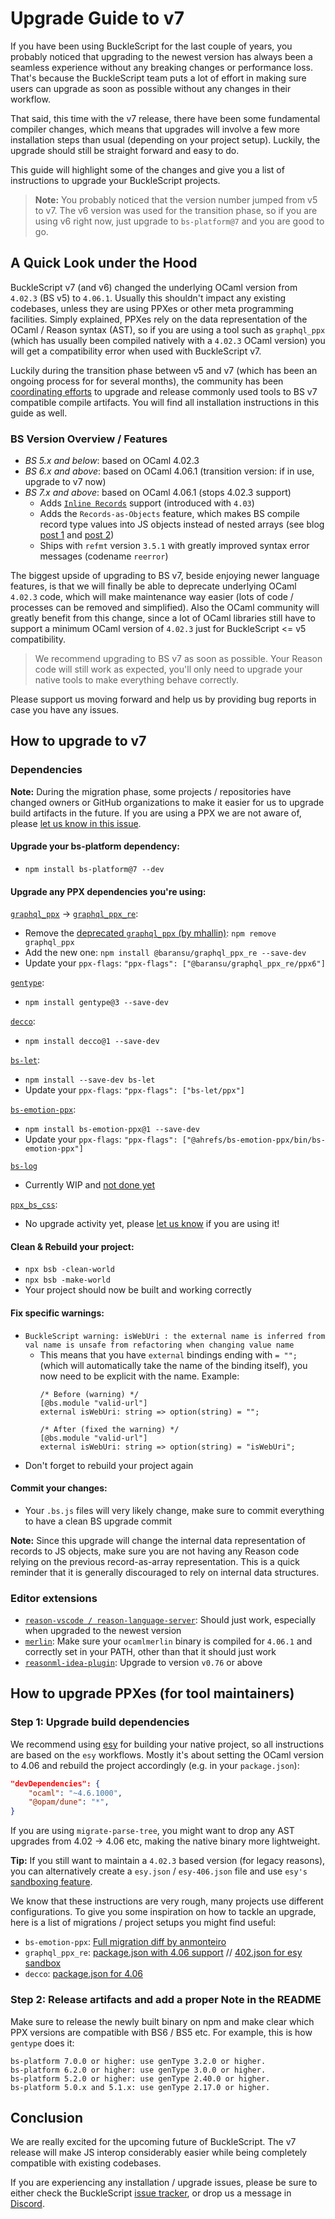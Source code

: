 # Upgrade Guide to v7

If you have been using BuckleScript for the last couple of years, you probably
noticed that upgrading to the newest version has always been a seamless
experience without any breaking changes or performance loss. That's because the
BuckleScript team puts a lot of effort in making sure users can upgrade as
soon as possible without any changes in their workflow.

That said, this time with the v7 release, there have been some fundamental
compiler changes, which means that upgrades will involve a few more installation
steps than usual (depending on your project setup). Luckily, the upgrade should
still be straight forward and easy to do.

This guide will highlight some of the changes and give you a list of
instructions to upgrade your BuckleScript projects.

> **Note:** You probably noticed that the version number jumped from v5 to v7.
> The v6 version was used for the transition phase, so if you are using v6 right
> now, just upgrade to `bs-platform@7` and you are good to go.

## A Quick Look under the Hood

BuckleScript v7 (and v6) changed the underlying OCaml version from `4.02.3` (BS
v5) to `4.06.1`. Usually this shouldn't impact any existing codebases, unless
they are using PPXes or other meta programming facilities. Simply explained,
PPXes rely on the data representation of the OCaml / Reason syntax (AST), so if
you are using a tool such as `graphql_ppx` (which has usually been compiled
natively with a `4.02.3` OCaml version) you will get a compatibility error when
used with BuckleScript v7.

Luckily during the transition phase between v5 and v7 (which has been an ongoing
process for for several months), the community has been [coordinating
efforts](https://github.com/BuckleScript/bucklescript/issues/3914) to upgrade
and release commonly used tools to BS v7 compatible compile artifacts. You will
find all installation instructions in this guide as well.


### BS Version Overview / Features

- *BS 5.x and below*: based on OCaml 4.02.3
- *BS 6.x and above*: based on OCaml 4.06.1 (transition version: if in use, upgrade to v7 now)
- *BS 7.x and above*: based on OCaml 4.06.1 (stops 4.02.3 support)
    - Adds [`Inline
      Records`](https://caml.inria.fr/pub/docs/manual-ocaml/inlinerecords.html)
      support (introduced with `4.03`)
    - Adds the `Records-as-Objects` feature, which makes BS compile record type
      values into JS objects instead of nested arrays (see blog [post 1](//bucklescript.github.io/blog/2019/11/18/whats-new-in-7)
      and [post 2](//bucklescript.github.io/blog/2019/12/27/whats-new-in-7-cont))
    - Ships with `refmt` version `3.5.1` with greatly improved syntax error messages (codename `reerror`)

The biggest upside of upgrading to BS v7, beside enjoying newer language
features, is that we will finally be able to deprecate  underlying OCaml
`4.02.3` code, which will make maintenance way easier (lots of code / processes
can be removed and simplified). Also the OCaml community will greatly benefit
from this change, since a lot of OCaml libraries still have to support a minimum
OCaml version of `4.02.3` just for BuckleScript \<= v5 compatibility.

> We recommend upgrading to BS v7 as soon as possible. Your Reason code will
> still work as expected, you'll only need to upgrade your native tools to make
> everything behave correctly.

Please support us moving forward and help us by providing bug reports in case
you have any issues.

## How to upgrade to v7

### Dependencies

**Note:** During the migration phase, some projects / repositories have changed
owners or GitHub organizations to make it easier for us to upgrade build
artifacts in the future. If you are using a PPX we are not aware of, please [let us
know in this issue](https://github.com/BuckleScript/bucklescript/issues/3914).

#### Upgrade your bs-platform dependency:

- `npm install bs-platform@7 --dev`

#### Upgrade any PPX dependencies you're using:

[`graphql_ppx`](https://github.com/mhallin/graphql_ppx) ->
[`graphql_ppx_re`](https://github.com/baransu/graphql_ppx_re):
  - Remove the [deprecated `graphql_ppx` (by
      mhallin)](https://github.com/mhallin/graphql_ppx): `npm remove
  graphql_ppx`
  - Add the new one: `npm install @baransu/graphql_ppx_re --save-dev`
  - Update your `ppx-flags`: `"ppx-flags": ["@baransu/graphql_ppx_re/ppx6"]`

[`gentype`](https://github.com/cristianoc/genType):
- `npm install gentype@3 --save-dev`

[`decco`](https://github.com/reasonml-labs/decco):
- `npm install decco@1 --save-dev`

[`bs-let`](https://github.com/reasonml-labs/bs-let):
- `npm install --save-dev bs-let`
- Update your `ppx-flags`: `"ppx-flags": ["bs-let/ppx"]`

[`bs-emotion-ppx`](https://github.com/ahrefs/bs-emotion):
- `npm install bs-emotion-ppx@1 --save-dev`
- Update your `ppx-flags`: `"ppx-flags": ["@ahrefs/bs-emotion-ppx/bin/bs-emotion-ppx"]`

[`bs-log`](https://github.com/MinimaHQ/bs-log)
- Currently WIP and [not done
yet](https://github.com/MinimaHQ/bs-log/issues/10)

[`ppx_bs_css`](https://github.com/astrada/ppx_bs_css):
- No upgrade activity yet, please [let us
know](https://github.com/BuckleScript/bucklescript/issues/3914) if you are
      using it!

#### Clean & Rebuild your project:
- `npx bsb -clean-world`
- `npx bsb -make-world`
- Your project should now be built and working correctly

#### Fix specific warnings:
- `BuckleScript warning: isWebUri : the external name is inferred from val
  name is unsafe from refactoring when changing value name`
    - This  means that you have `external` bindings ending with `= "";`
      (which will automatically take the name of the binding itself), you
      now need to be explicit with the name. Example:
        ```reason
        /* Before (warning) */
        [@bs.module "valid-url"]
        external isWebUri: string => option(string) = "";

        /* After (fixed the warning) */
        [@bs.module "valid-url"]
        external isWebUri: string => option(string) = "isWebUri";
        ```
- Don't forget to rebuild your project again
  
#### Commit your changes:
- Your `.bs.js` files will very likely change, make sure to commit
  everything to have a clean BS upgrade commit


**Note:** Since this upgrade will change the internal data representation of
records to JS objects, make sure you are not having any Reason code relying on
the previous record-as-array representation. This is a quick reminder that it is
generally discouraged to rely on internal data structures.

### Editor extensions

- [`reason-vscode / reason-language-server`](https://github.com/jaredly/reason-language-server):
  Should just work, especially when upgraded to the newest version
- [`merlin`](https://github.com/ocaml/merlin): Make sure your `ocamlmerlin` binary is
  compiled for `4.06.1` and correctly set in your PATH, other than that it should just work
- [`reasonml-idea-plugin`](https://github.com/reasonml-editor/reasonml-idea-plugin): Upgrade to version `v0.76` or above


## How to upgrade PPXes (for tool maintainers)

### Step 1: Upgrade build dependencies

We recommend using [esy](https://esy.sh) for building your native project, so
all instructions are based on the `esy` workflows. Mostly it's about setting the
OCaml version to 4.06 and rebuild the project accordingly (e.g. in your `package.json`):

```json
"devDependencies": {
    "ocaml": "~4.6.1000",
    "@opam/dune": "*",
}
```

If you are using `migrate-parse-tree`, you might want to drop any AST upgrades
from 4.02 -> 4.06 etc, making the native binary more lightweight. 

**Tip:** If you still want to maintain a `4.02.3` based version (for legacy
reasons), you can alternatively create a `esy.json` / `esy-406.json` file and
use `esy's` [sandboxing
feature](https://esy.sh/docs/en/multiple-sandboxes.html#configure-multiple-sandboxes).

We know that these instructions are very rough, many projects use different
configurations. To give you some inspiration on how to tackle an upgrade, here
is a list of migrations / project setups you might find useful:

- `bs-emotion-ppx`: [Full migration diff by anmonteiro](https://github.com/ahrefs/bs-emotion/commit/d93f35754d2ba3000d5ffa9fe17ae158da6dfc38)
- `graphql_ppx_re`: [package.json with 4.06
  support](https://github.com/baransu/graphql_ppx_re/blob/master/esy.json) //
  [402.json for esy
  sandbox](https://github.com/baransu/graphql_ppx_re/blob/master/402.json)
- `decco`: [package.json for 4.06](https://github.com/reasonml-labs/decco/blob/master/ppx_src/package.json)

### Step 2: Release artifacts and add a proper Note in the README

Make sure to release the newly built binary on npm and make clear which PPX versions are compatible with BS6 / BS5 etc.
For example, this is how `gentype` does it:

```
bs-platform 7.0.0 or higher: use genType 3.2.0 or higher.
bs-platform 6.2.0 or higher: use genType 3.0.0 or higher.
bs-platform 5.2.0 or higher: use genType 2.40.0 or higher.
bs-platform 5.0.x and 5.1.x: use genType 2.17.0 or higher.
```


## Conclusion

We are really excited for the upcoming future of BuckleScript. The v7 release
will make JS interop considerably easier while being completely compatible with
existing codebases.

If you are experiencing any installation / upgrade issues, please be sure to
either check the BuckleScript [issue
tracker](https://github.com/bucklescript/bucklescript/issues), or drop us a
message in [Discord](https://discord.gg/reasonml).
 

